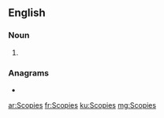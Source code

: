 ==English==

===Noun===
{{head|en|noun plural form}}

# {{plural of|Scopie|lang=en}}

===Anagrams===
* {{l|en|psicose}}

[[ar:Scopies]]
[[fr:Scopies]]
[[ku:Scopies]]
[[mg:Scopies]]